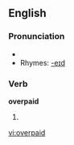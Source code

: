 ==English==

===Pronunciation===
* {{IPA|/'ovəɻpeɪd/}}
* Rhymes: [[Rhymes:English:-eɪd|-eɪd]]

===Verb===
'''overpaid'''

# {{past of| to [[overpay]]}}

[[vi:overpaid]]